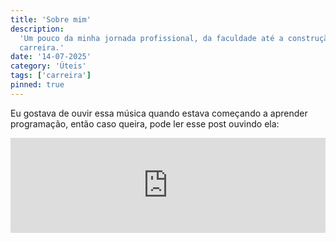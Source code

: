 ```yaml
---
title: 'Sobre mim'
description:
  'Um pouco da minha jornada profissional, da faculdade até a construção da
  carreira.'
date: '14-07-2025'
category: 'Úteis'
tags: ['carreira']
pinned: true
---
```


Eu gostava de ouvir essa música quando estava começando a aprender programação,
então caso queira, pode ler esse post ouvindo ela:

<iframe
  style={{ borderRadius: '12px' }}
  src='https://open.spotify.com/embed/track/21AUdfi6fLFDp9JuNcHsfS?utm_source=generator&theme=0'
  width='100%'
  height='152'
  frameBorder='0'
  allowFullScreen
  allow='autoplay; clipboard-write; encrypted-media; fullscreen; picture-in-picture'
  loading='lazy'
/>

# 1. Quem sou eu?

Meu nome é Gabriel Duete. Trabalho como Desenvolvedor Web desde 2021 e
atualmente atuo como Front-End na Juntos Somos Mais.

Sou fã de open-source e fiz algumas contribuições durante a carreira, sendo
escrevendo artigos ([dev.to](https://dev.to/gabrielduete),
[tabnews](https://www.tabnews.com.br/gabrielduete) e agora aqui, ahuahu),
abrindo e interagindo com PR's e issues de projetos open-source no
[github](https://github.com/gabrielduete), respondendo dúvidas no
[stackoverflow](https://stackoverflow.com/users/16782642/gabriel-duete) EN e
PT-BR, e participando em alguns eventos da comunidade, mais especificamente na
[He4rt Developers](https://heartdevs.com/).

<b>Trabalhei com bastante tecnologias, entre elas</b>: _Javascript, Typescript,
React, Next.js, Vue, Nuxt.js, Web Components, Stencil, Pré-processadores CSS
(Tailwind, SASS, Styled-components, Chakra UI, Ionic etc...), AWS, Sentry, Git,
Github, Unit Tests, E2E tests, CI/CD, Software Architecture, Clean Architecture,
TDD, POO._

# 2. Carreira

## <strong>2.1 Como cheguei na área?</strong>

Por volta dos 16 ou 17 anos, conheci melhor a área de tecnologia através do meu
melhor amigo e do meu irmão. Logo de cara percebi que fazia total sentido com
meus objetivos e planos pessoais.

Foi aí que decidi seguir nesse caminho e começar minha jornada pra me tornar um
profissional de desenvolvimento.

## <strong>2.2 Jornada na Faculdade</strong>

Pra isso, precisaria entrar em uma faculdade pública através do ENEM, graças a
Deus consegui uma boa nota no ENEM de 2018 e consegui uma vaga no IFCE - Campus
Crato em 2019!

Além de ter aprimorado minha base de programação, fiz diversos amigos e amigas
que levo no coração por onde for, sou muito grato por ter os conhecido, fizeram
uma diferença absurda na minha vida. Agradeço a Deus por ter colocado vocês no
meu caminho. Amo vocês! ❤️

Durante o segundo/terceiro semestre da faculdade, veio o inesperado: a pandemia
de COVID-19. As aulas, suspensas por "15 dias", acabaram ficando paradas por
quase 3 anos, então teve um tempo até o instituto se adaptar ao EAD. Apesar da
frustração inicial, vi ali uma chance de focar totalmente na carreira — e foi
assim que comecei a trilhar o caminho até meu primeiro emprego na área.

Nesse meio tempo, um grande amigo, Wilton, me chamou pra alguns freelas. Fiz os
estilos de um site usando Bootstrap e resolvi alguns desafios de programação.
Foi meu primeiro contato real com dinheiro vindo de código. Então montei um
roadmap de estudos e fui me aprofundando cada vez mais.

## <strong>2.3 Primeiro emprego!</strong>

Em outubro de 2021, rolou o evento #He4rtConf2021, com várias palestras e uma
ação de recrutamento da Juntos Somos Mais. Durante o evento, participei do
processo seletivo pra vaga de Front-end Júnior. Fiz a entrevista — e não passei.
Mas, graças a Deus a recrutadora curtiu meu perfil e sinalizou meu nome pra uma
possível vaga de estágio. Dias depois, me chamaram e aceitei a proposta!

Comecei estagiando, com um time técnico de altíssimo nível. Tive a sorte de
trabalhar ao lado de pessoas que me ensinaram muito e moldaram minha visão como
profissional. Gente que realmente foi referência, tanto no código quanto na
forma de trabalhar em equipe e visão de carreira. Coordenação, front, back —
aprendi com todo mundo.

Hoje já fui efetivado e estou há quase 4 anos por lá, envolvido em vários
projetos e tecnologias diferentes. E sigo firme, aprendendo, crescendo e muito
grato a cada pessoa que cruzou meu caminho nessa jornada.

## <strong>2.4 Primeiro trampo na gringa!</strong>

Em 2024 surgiu meu primeiro trabalho como freelancer em um projeto
internacional, por uma indicação do meu broder Rickelme. Me juntei com um amigo
e estamos trabalhando nele — ainda estamos no MVP, mas quando sair, vai ter post
por aqui.

## <strong>3. Conclusão</strong>

É isso! Um pequeno resumo da minha carreira até agora. Devo usar esse blog pra
ir postando sobre os artigos e projetos que eu for fazendo, então fica à vontade
pra explorar, ler, comentar, dar ideia... valeu demais! Deus abençoe!

#### 4. Easter Egg

##### Veio pela dica do easter egg? Tente passar o mouse pelo rodapé e use o console pra ver o progresso, hehe.
